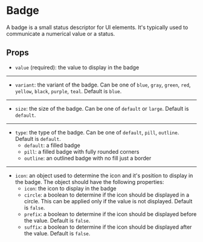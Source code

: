 
<Meta of={BadgeStories} />

# Badge

A badge is a small status descriptor for UI elements. It's typically used to communicate a numerical value or a status.

## Props

- `value` (required): the value to display in the badge

<hr />

- `variant`: the variant of the badge. Can be one of `blue`, `gray`, `green`, `red`, `yellow`, `black`, `purple`, `teal`. Default is `blue`.

<hr />

- `size`: the size of the badge. Can be one of `default` or `large`. Default is `default`.

<hr />

- `type`: the type of the badge. Can be one of `default`, `pill`, `outline`. Default is `default`.
  - `default`: a filled badge
  - `pill`: a filled badge with fully rounded corners
  - `outline`: an outlined badge with no fill just a border

<hr />

- `icon`: an object used to determine the icon and it's position to display
  in the badge. The object should have the following properties:
  - `icon`: the icon to display in the badge
  - `circle`: a boolean to determine if the icon should be displayed in a circle. This can be applied only if the value is not displayed. Default is `false`.
  - `prefix`: a boolean to determine if the icon should be displayed before the value. Default is `false`.
  - `suffix`: a boolean to determine if the icon should be displayed after the value. Default is `false`.
